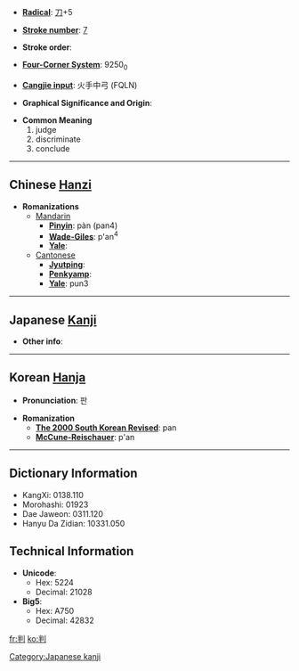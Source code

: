 * '''[[Wiktionary:Chinese radical index| Radical]]''': [[Wiktionary:Chinese radical index 刀|刀]]+5

* '''[[Wiktionary:Chinese total strokes index|Stroke number]]''': [[Wiktionary:Chinese total strokes index 7|7]]

* '''Stroke order''': 

* '''[[Wiktionary:Chinese four corner index|Four-Corner System]]''': 9250<sub>0</sub>

* '''[[Wiktionary:Chinese Cangjie index|Cangjie input]]''': 火手中弓 (FQLN)

* '''Graphical Significance and Origin''': 

* '''Common Meaning'''
*#judge
*# discriminate
*# conclude


----

== Chinese [[Hanzi]] ==

* '''Romanizations'''
** [[Mandarin]]
*** '''[[Pinyin]]''': pàn (pan4)
*** '''[[Wade-Giles]]''': p'an<sup>4</sup>
*** '''[[Yale]]''': 
**[[Cantonese]]
***'''[[Jyutping]]''':
***'''[[Penkyamp]]''': 
***'''[[Yale]]''': pun3


----

== Japanese [[Kanji]] ==
{{kanji
|[[はん]] (han), [[ばん]] (ban)
|[[わける]] (wakeru)
|rs=刀05|grade=5}}
*'''Other info''':
----

== Korean [[Hanja]] ==

* '''Pronunciation''': 판

* '''Romanization'''
** '''[[The 2000 South Korean Revised Romanization|The 2000 South Korean Revised]]''': pan
** '''[[McCune-Reischauer]]''': p'an

----

== Dictionary Information ==

* KangXi: 0138.110
* Morohashi: 01923
* Dae Jaweon: 0311.120
* Hanyu Da Zidian: 10331.050

== Technical Information ==

* '''Unicode''':
** Hex: 5224
** Decimal: 21028
* '''Big5''':
** Hex: A750
** Decimal: 42832

[[Category:Japanese kanji]]

[[fr:判]]
[[ko:判]]